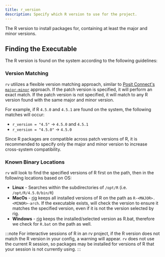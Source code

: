 ```yaml
---
title: r_version
description: Specify which R version to use for the project.
---
```


The R version to install packages for, containing at least the major and minor versions.

## Finding the Executable
The R version is found on the system according to the following guidelines:

### Version Matching
`rv` utilizes a flexible version matching approach, similar to [Posit Connect's `major-minor`](https://docs.posit.co/connect/admin/r/#r-version-matching) approach. 
If the patch version is specified, it will perform an exact match. If the patch version is not specified, it will match to any R version found 
with the same major and minor version. 

For example, if R `4.5.0` and `4.5.1` are found on the system, the following matches will occur:
* `r_version = "4.5"` → `4.5.0` and `4.5.1`
* `r_version = "4.5.0"` → `4.5.0`

Since R packages are compatible across patch versions of R, it is recommended to specify only the major and minor version
to increase cross-system compatibility.

### Known Binary Locations
`rv` will look to find the specified versions of R first on the path, then in the following locations based on OS:
* **Linux** - Searches within the subdirectories of `/opt/R` (i.e. `/opt/R/4.5.0/bin/R`)
* **MacOs** - [rig](https://github.com/r-lib/rig) keeps all installed versions of R on the path as `R-<MAJOR>.<MINOR>-arch`.
If the executable exists, will check the version to ensure it matches the specified version, even if it is not the version selected by rig.
* **Windows** - [rig](https://github.com/r-lib/rig) keeps the installed/selected version as R.bat, therefore we check for `R.bat` on the path as well.

:::note
For interactive sessions of R in an rv project, if the R version does not match the R version in your config, a warning will appear.
`rv` does not use the current R session, so packages may be installed for versions of R that your session is not currently using.
:::
